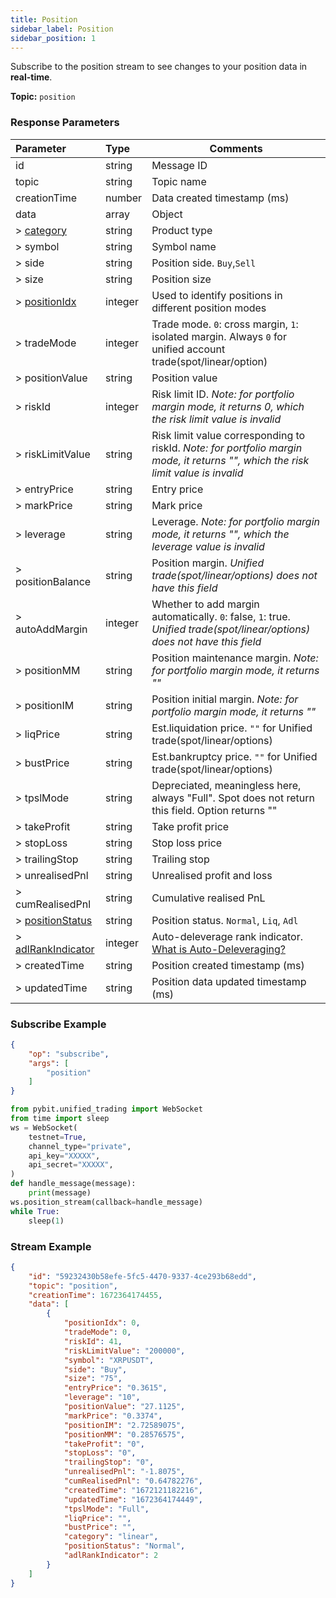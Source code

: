 ```yaml
---
title: Position
sidebar_label: Position
sidebar_position: 1
---
```


Subscribe to the position stream to see changes to your position data in **real-time**.

**Topic:** `position`

### Response Parameters
| Parameter | Type | Comments|
|:----- |:-----|----- |
|id |string |Message ID|
|topic |string |Topic name |
|creationTime |number |Data created timestamp (ms) |
|data |array |Object |
|> [category](../../enum#category) |string |Product type|
|> symbol |string |Symbol name |
|> side |string |Position side. `Buy`,`Sell` |
|> size |string |Position size |
|> [positionIdx](../../enum#positionidx) |integer |Used to identify positions in different position modes|
|> tradeMode |integer |Trade mode. `0`: cross margin, `1`: isolated margin. Always `0` for unified account trade(spot/linear/option) |
|> positionValue |string |Position value |
|> riskId |integer |Risk limit ID. _Note: for portfolio margin mode, it returns 0, which the risk limit value is invalid_|
|> riskLimitValue |string |Risk limit value corresponding to riskId. _Note: for portfolio margin mode, it returns "", which the risk limit value is invalid_|
|> entryPrice |string |Entry price |
|> markPrice |string |Mark price |
|> leverage |string |Leverage. _Note: for portfolio margin mode, it returns "", which the leverage value is invalid_|
|> positionBalance |string |Position margin. _Unified trade(spot/linear/options) does not have this field_ |
|> autoAddMargin |integer |Whether to add margin automatically. `0`: false, `1`: true.<br/>_Unified trade(spot/linear/options) does not have this field_ |
|> positionMM |string |Position maintenance margin. _Note: for portfolio margin mode, it returns ""_|
|> positionIM |string |Position initial margin. _Note: for portfolio margin mode, it returns ""_|
|> liqPrice |string |Est.liquidation price. `""` for Unified trade(spot/linear/options) |
|> bustPrice |string |Est.bankruptcy price. `""` for Unified trade(spot/linear/options) |
|> tpslMode |string |Depreciated, meaningless here, always "Full". Spot does not return this field. Option returns "" |
|> takeProfit |string |Take profit price |
|> stopLoss |string |Stop loss price |
|> trailingStop |string |Trailing stop |
|> unrealisedPnl |string |Unrealised profit and loss |
|> cumRealisedPnl |string |Cumulative realised PnL |
|> [positionStatus](../../enum#positionstatus) |string |Position status. `Normal`, `Liq`, `Adl` |
|> [adlRankIndicator](../../enum#adlrankindicator) |integer |Auto-deleverage rank indicator. <a href="https://www.bybit.com/en-US/help-center/s/article/What-is-Auto-Deleveraging-ADL">What is Auto-Deleveraging?</a>|
|> createdTime |string |Position created timestamp (ms) |
|> updatedTime |string |Position data updated timestamp (ms) |

### Subscribe Example
```json
{
    "op": "subscribe",
    "args": [
        "position"
    ]
}
```

```python
from pybit.unified_trading import WebSocket
from time import sleep
ws = WebSocket(
    testnet=True,
    channel_type="private",
    api_key="XXXXX",
    api_secret="XXXXX",
)
def handle_message(message):
    print(message)
ws.position_stream(callback=handle_message)
while True:
    sleep(1)
```

### Stream Example

```json
{
    "id": "59232430b58efe-5fc5-4470-9337-4ce293b68edd",
    "topic": "position",
    "creationTime": 1672364174455,
    "data": [
        {
            "positionIdx": 0,
            "tradeMode": 0,
            "riskId": 41,
            "riskLimitValue": "200000",
            "symbol": "XRPUSDT",
            "side": "Buy",
            "size": "75",
            "entryPrice": "0.3615",
            "leverage": "10",
            "positionValue": "27.1125",
            "markPrice": "0.3374",
            "positionIM": "2.72589075",
            "positionMM": "0.28576575",
            "takeProfit": "0",
            "stopLoss": "0",
            "trailingStop": "0",
            "unrealisedPnl": "-1.8075",
            "cumRealisedPnl": "0.64782276",
            "createdTime": "1672121182216",
            "updatedTime": "1672364174449",
            "tpslMode": "Full",
            "liqPrice": "",
            "bustPrice": "",
            "category": "linear",
            "positionStatus": "Normal",
            "adlRankIndicator": 2
        }
    ]
}
```


